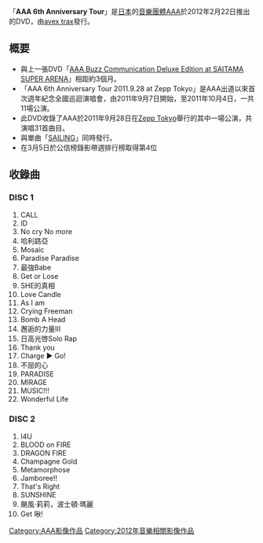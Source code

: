 {{Multiple issues|
{{unreferenced|time=2013-01-05T16:08:42+00:00}}
{{Notability Unreferenced|time=2020-02-22T07:51:51+00:00}}
}}
{{Infobox album
| Name = AAA 6th Anniversary Tour
| Type = DVD
| Artist = [[AAA_(團體)|AAA]]
| Cover = 
| Alt =
| Released = 2012年2月22日
| Recorded = 2011年9月28日
| Format = [[DVD|DVD]]
| Genre = J-POP
| Length = 
| Label = [[avex_trax|avex trax]]
| Producer = Max Matsuura
| Chart position = * 週間最高排名第4位<small>（[[Oricon公信榜|Oricon]]）</small> 
| Last album = [[AAA_Buzz_Communication_Deluxe_Edition_at_SAITAMA_SUPER_ARENA|AAA Buzz Communication Deluxe Edition at SAITAMA SUPER ARENA]]<br/>2011年
| This album = '''''AAA 6th Anniversary Tour 2011.9.28 at Zepp Tokyo'''''<br />2012年
| Next album = [[AAA_TOUR_2012_-777-_TRIPLE_SEVEN|AAA TOUR 2012 -777- TRIPLE SEVEN]]<br />2013年
}}

「'''AAA 6th Anniversary Tour'''」是[[日本|日本]]的[[音樂團體|音樂團體]][[AAA_(團體)|AAA]]於2012年2月22日推出的DVD，由[[avex_trax|avex trax]]發行。

== 概要 ==
* 與上一張DVD「[[AAA_Buzz_Communication_Deluxe_Edition_at_SAITAMA_SUPER_ARENA|AAA Buzz Communication Deluxe Edition at SAITAMA SUPER ARENA]]」相距約3個月。
*「AAA 6th Anniversary Tour 2011.9.28 at Zepp Tokyo」是AAA出道以來首次週年紀念全國巡迴演唱會，由2011年9月7日開始，至2011年10月4日，一共11場公演。
* 此DVD收錄了AAA於2011年9月28日在[[Zepp_Tokyo|Zepp Tokyo]]舉行的其中一場公演，共演唱31首曲目。
* 與單曲「[[SAILING|SAILING]]」同時發行。
*在3月5日於公信榜錄影帶週排行榜取得第4位

== 收錄曲 ==
=== DISC 1 ===
#CALL
#ID
#No cry No more
#哈利路亞
#Mosaic
#Paradise Paradise 
#最強Babe
#Get or Lose 
#SHE的真相
#Love Candle 
#As I am 
#Crying Freeman
#Bomb A Head 
#邂逅的力量III
#日高光啓Solo Rap
#Thank you
#Charge ▶ Go!
#不屈的心
#PARADISE
#MIRAGE
#MUSIC!!!
#Wonderful Life

=== DISC 2 ===
#I4U
#BLOOD on FIRE
#DRAGON FIRE
#Champagne Gold
#Metamorphose
#Jamboree!!
#That's Right 
#SUNSHINE
#颶風·莉莉，波士頓·瑪麗
#Get 啾!

{{AAA}}
{{DEFAULTSORT:AAA 6th Anniversary Tour 2011.9.28 at Zepp Tokyo}}
[[Category:AAA影像作品|Category:AAA影像作品]]
[[Category:2012年音樂相關影像作品|Category:2012年音樂相關影像作品]]
